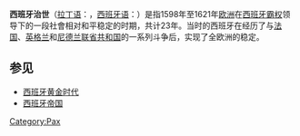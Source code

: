 '''西班牙治世'''（[[拉丁语|拉丁语]]：'''{{lang|la|Pax Hispanica}}'''，[[西班牙语|西班牙语]]：'''{{lang|es|La Paz Hispánica}}'''）是指1598年至1621年[[欧洲|欧洲]]在[[西班牙|西班牙]][[霸权|霸权]]领导下的一段社會相对和平稳定的时期，共计23年。当时的西班牙在经历了与[[法国|法国]]、[[英格兰|英格兰]]和[[尼德兰|尼德兰]][[荷蘭共和國|联省共和国]]的一系列斗争后，实现了全欧洲的稳定。

==参见== 
*[[西班牙黄金时代|西班牙黄金时代]]
*[[西班牙帝国|西班牙帝国]]

{{Paxes}}
[[Category:Pax|Category:Pax]]

{{Euro-hist-stub}}
{{Spain-hist-stub}}